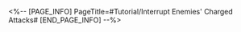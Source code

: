 <%-- [PAGE_INFO]
PageTitle=#Tutorial/Interrupt Enemies' Charged Attacks#
[END_PAGE_INFO] --%>
{{Tutorial
|sort      = 750601
|title     = Interrupt Enemies' Charged Attacks
|subtitle  = 
|type      = 
|about     = 
|image1    = Tutorial Interrupt Enemies' Charged Attacks 1.png{{subst:void|<!--$UPLOAD:<<SpriteOutput/TutorialPic/TutorialPage_750601.png>-<Tutorial Interrupt Enemies' Charged Attacks 1.png>>}}
|text1     = Some enemies will unleash a powerful {{Color|h|nobold=1|Charged ATK}} during their {{Color|h|nobold=1|next action}} once they finish Charging.
|image2    = Tutorial Interrupt Enemies' Charged Attacks 2.png{{subst:void|<!--$UPLOAD:<<SpriteOutput/TutorialPic/TutorialPage_750602.png>-<Tutorial Interrupt Enemies' Charged Attacks 2.png>>}}
|text2     = Upon inflicting {{Color|h|nobold=1|Weakness Break}} on an enemy, their {{Color|h|nobold=1|Charged}} ATK will be {{Color|h|nobold=1|interrupted}}.
}}